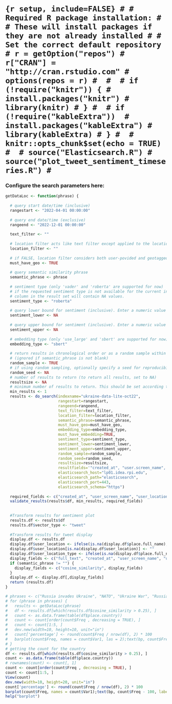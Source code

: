# ```{r setup, include=FALSE}
# # Required R package installation:
# # These will install packages if they are not already installed
# # Set the correct default repository
# r = getOption("repos")
# r["CRAN"] = "http://cran.rstudio.com"
# options(repos = r)
# 
# 
# if (!require("knitr")) {
#   install.packages("knitr")
#   library(knitr)
# }
# 
# if (!require("kableExtra")) 
#   install.packages("kableExtra")
#   library(kableExtra)
# }
# 
# knitr::opts_chunk$set(echo = TRUE)
# 
# source("Elasticsearch.R")
# source("plot_tweet_sentiment_timeseries.R")
# ```

### Configure the search parameters here:

```r
getDataLoc <- function(phrase) {
    
  # query start date/time (inclusive)
  rangestart <- "2022-04-01 00:00:00"
  
  # query end date/time (exclusive)
  rangeend <- "2022-12-01 00:00:00"
  
  text_filter <- ""
  
  # location filter acts like text filter except applied to the location of the tweet instead of its text body.
  location_filter <- ""
  
  # if FALSE, location filter considers both user-povided and geotagged locations. If TRUE, only geotagged locations are considered.
  must_have_geo <- TRUE
  
  # query semantic similarity phrase
  semantic_phrase <- phrase
  
  # sentiment type (only 'vader' and 'roberta' are supported for now)
  # if the requested sentiment type is not available for the current index or sample, the sentiment
  # column in the result set will contain NA values.
  sentiment_type <- "roberta"
  
  # query lower bound for sentiment (inclusive). Enter a numeric value or for no lower bound set to NA.
  sentiment_lower <- NA
  
  # query upper bound for sentiment (inclusive). Enter a numeric value or for no upper bound set to NA.
  sentiment_upper <- NA
  
  # embedding type (only 'use_large' and 'sbert' are supported for now)
  embedding_type <- "sbert"
  
  # return results in chronological order or as a random sample within the range
  # (ignored if semantic_phrase is not blank)
  random_sample <- TRUE
  # if using random sampling, optionally specify a seed for reproducibility. For no seed, set to NA.
  random_seed <- NA
  # number of results to return (to return all results, set to NA)
  resultsize <- NA
  # minimum number of results to return. This should be set according to the needs of the analysis (i.e. enough samples for statistical significance)
  min_results <- 1
  results <- do_search(indexname="ukraine-data-lite-oct22",
                       rangestart=rangestart,
                       rangeend=rangeend,
                       text_filter=text_filter,
                       location_filter=location_filter,
                       semantic_phrase=semantic_phrase,
                       must_have_geo=must_have_geo,
                       embedding_type=embedding_type,
                       must_have_embedding=TRUE,
                       sentiment_type=sentiment_type,
                       sentiment_lower=sentiment_lower,
                       sentiment_upper=sentiment_upper,
                       random_sample=random_sample,
                       random_seed=random_seed,
                       resultsize=resultsize,
                       resultfields='"created_at", "user.screen_name", "user.location", "place.full_name", "place.country", "text", "full_text", "extended_tweet.full_text"',
                       elasticsearch_host="lp01.idea.rpi.edu",
                       elasticsearch_path="elasticsearch",
                       elasticsearch_port=443,
                       elasticsearch_schema="https")
  
  required_fields <- c("created_at", "user_screen_name", "user_location", "place.full_name", "place.country", "full_text", "sentiment")
  validate_results(results$df, min_results, required_fields)
  
  
  #Transform results for sentiment plot
  results.df <- results$df
  results.df$vector_type <- "tweet"
  
  #Transform results for tweet display
  display.df <- results.df
  display.df$user_location <- ifelse(is.na(display.df$place.full_name), display.df$user_location, paste(display.df$place.full_name, display.df$place.country, sep=", "))
  display.df$user_location[is.na(display.df$user_location)] <- ""
  display.df$user_location_type <- ifelse(is.na(display.df$place.full_name), "User", "Place")
  display_fields <- c("full_text", "created_at", "user_screen_name", "user_location", "user_location_type", "sentiment")
  if (semantic_phrase != "") {
    display_fields <- c("cosine_similarity", display_fields)
  }
  display.df <- display.df[,display_fields]
  return (results.df)
}

```




```r
# phrases <- c("Russia invades Ukraine", "NATO", "Ukraine War", "Russian War", "Attack on Ukraine")
# for (phrase in phrases) {
#   results <- getDataLoc(phrase)
#   df <- results.df[which(results.df$cosine_similarity > 0.25), ]
#   count <- as.data.frame(table(df$place.country))
#   count <- count[order(count$Freq , decreasing = TRUE), ]
#   count <- count[1:5, ]
#   dev.new(width=10, height=10, unit="in")
#   count['percentage'] <- round(count$Freq / nrow(df), 2) * 100
#   barplot(count$Freq, names = count$Var1, las = 2);text(bp, count$Freq + 20, labels = count$percentage)
# }
# getting the count for the country
df <- results.df[which(results.df$cosine_similarity > 0.25), ]
count <- as.data.frame(table(df$place.country))
# rownames(count) <- count[, 1]
count <- count[order(count$Freq , decreasing = TRUE), ]
count <- count[1:5, ]
View(count)
dev.new(width=10, height=20, unit="in")
count['percentage'] <- round(count$Freq / nrow(df), 2) * 100
barplot(count$Freq, names = count$Var1);text(bp, count$Freq - 100, labels = count$percentage)
help("barplot")
```


